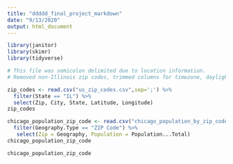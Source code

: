 ```yaml
---
title: "ddddd_final_project_markdown"
date: "9/13/2020"
output: html_document
---
```

```r
library(janitor)
library(skimr)
library(tidyverse)
```

```r
# This file was semicolon delimited due to location information.
# Removed non-Illinois zip codes, trimmed columns for timezone, daylight savings, a geolocation.

zip_codes <- read.csv("us_zip_codes.csv",sep=';') %>%
  filter(State == "IL") %>% 
  select(Zip, City, State, Latitude, Longitude)
zip_codes
```

```r
chicago_population_zip_code <- read.csv("chicago_population_by_zip_code.csv") %>%
  filter(Geography.Type == "ZIP Code") %>% 
   select(Zip = Geography, Population = Population...Total)
chicago_population_zip_code
```


```r
chicago_population_zip_code
```
